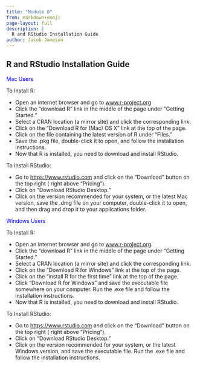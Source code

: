 ```yaml
---
title: "Module 0"
from: markdown+emoji
page-layout: full
description: |
  R and RStudio Installation Guide
author: Jacob Jameson
---
```


## R and RStudio Installation Guide

<p style="color:blue;">Mac Users</p>

To Install R:

- Open an internet browser and go to [www.r-project.org](https://www.r-project.org)
- Click the "download R" link in the middle of the page under "Getting Started."
- Select a CRAN location (a mirror site) and click the corresponding link.
- Click on the "Download R for (Mac) OS X" link at the top of the page.
- Click on the file containing the latest version of R under "Files."
- Save the .pkg file, double-click it to open, and follow the installation instructions.
- Now that R is installed, you need to download and install RStudio.

To Install RStudio:

- Go to [https://www.rstudio.com]("https://www.r-project.org) and click on the "Download" button on the top right ( right above "Pricing").
- Click on "Download RStudio Desktop."
- Click on the version recommended for your system, or the latest Mac version, save the .dmg file on your computer, double-click it to open, and then drag and drop it to your applications folder.

<p style="color:blue;">Windows Users</p>
To Install R:

- Open an internet browser and go to [www.r-project.org](https://www.r-project.org).
- Click the "download R" link in the middle of the page under "Getting Started."
- Select a CRAN location (a mirror site) and click the corresponding link.
- Click on the "Download R for Windows" link at the top of the page.
- Click on the "install R for the first time" link at the top of the page.
- Click "Download R for Windows" and save the executable file somewhere on your computer.  Run the .exe file and follow the installation instructions.
- Now that R is installed, you need to download and install RStudio.


To Install RStudio:

- Go to [https://www.rstudio.com](https://www.r-project.org) and click on the "Download" button on the top right ( right above "Pricing").
- Click on "Download RStudio Desktop."
- Click on the version recommended for your system, or the latest Windows version, and save the executable file.  Run the .exe file and follow the installation instructions.    


